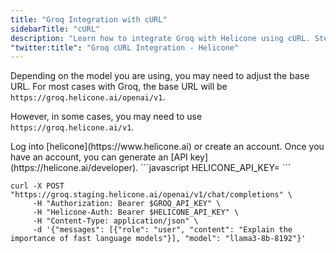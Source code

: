 ```yaml
---
title: "Groq Integration with cURL"
sidebarTitle: "cURL"
description: "Learn how to integrate Groq with Helicone using cURL. Step-by-step guide to set up proxy integration and send requests."
"twitter:title": "Groq cURL Integration - Helicone"
---
```


<Note>

Depending on the model you are using, you may need to adjust the base URL.
For most cases with Groq, the base URL will be `https://groq.helicone.ai/openai/v1`.

However, in some cases, you may need to use `https://groq.helicone.ai/v1`.

</Note>

<Steps>
  <Step title="Create an account + Generate an API Key">
    Log into [helicone](https://www.helicone.ai) or create an account. Once you have an account, you
    can generate an [API key](https://helicone.ai/developer).
  </Step>
  <Step title="Set HELICONE_API_KEY as an environment variable">
```javascript
HELICONE_API_KEY=<your API key>
```
  </Step>
  <Step title="Modify the base path and add a Helicone-Auth header">
<CodeGroup>

```cURL CLI example
curl -X POST "https://groq.staging.helicone.ai/openai/v1/chat/completions" \
     -H "Authorization: Bearer $GROQ_API_KEY" \
     -H "Helicone-Auth: Bearer $HELICONE_API_KEY" \
     -H "Content-Type: application/json" \
     -d '{"messages": [{"role": "user", "content": "Explain the importance of fast language models"}], "model": "llama3-8b-8192"}'
```

</CodeGroup>

  </Step>
</Steps>
